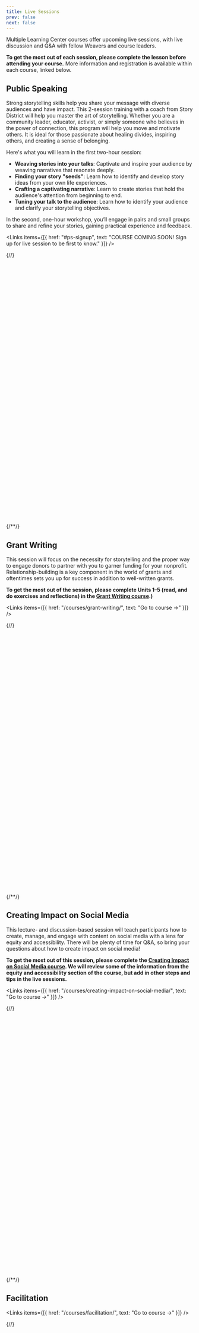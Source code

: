 ```yaml
---
title: Live Sessions
prev: false
next: false
---
```


Multiple Learning Center courses offer upcoming live sessions, with live discussion and Q&A with fellow Weavers and course leaders.

**To get the most out of each session, please complete the lesson before attending your course.** More information and registration is available within each course, linked below.

## Public Speaking

Strong storytelling skills help you share your message with diverse audiences and have impact. This 2-session training with a coach from Story District will help you master the art of storytelling. Whether you are a community leader, educator, activist, or simply someone who believes in the power of connection, this program will help you move and motivate others. It is ideal for those passionate about healing divides, inspiring others, and creating a sense of belonging.

Here's what you will learn in the first two-hour session:

- **Weaving stories into your talks**: Captivate and inspire your audience by weaving narratives that resonate deeply.
- **Finding your story "seeds"**: Learn how to identify and develop story ideas from your own life experiences.
- **Crafting a captivating narrative**: Learn to create stories that hold the audience's attention from beginning to end.
- **Tuning your talk to the audience**: Learn how to identify your audience and clarify your storytelling objectives.

In the second, one-hour workshop, you’ll engage in pairs and small groups to share and refine your stories, gaining practical experience and feedback.

<Links
  items={[{
    href: "#ps-signup",
    text: "COURSE COMING SOON! Sign up for live session to be first to know."
  }]}
/>

{/*<!-- Calendly inline widget begin -->*/}
<div id="ps-signup" class="calendly-inline-widget" data-url="https://calendly.com/weareweavers/public-speaking-trainings?hide_event_type_details=1&hide_gdpr_banner=1" style="min-width:320px;height:700px;"></div>
<script type="text/javascript" src="https://assets.calendly.com/assets/external/widget.js" async></script>
{/*<!-- Calendly inline widget end -->*/}

## Grant Writing

This session will focus on the necessity for storytelling and the proper way to engage donors to partner with you to garner funding for your nonprofit. Relationship-building is a key component in the world of grants and oftentimes sets you up for success in addition to well-written grants.

**To get the most out of the session, please complete Units 1–5 (read, and do exercises and reflections) in the [Grant Writing course](/courses/grant-writing/).)**

<Links
  items={[{
    href: "/courses/grant-writing/",
    text: "Go to course →"
  }]}
/>

{/*<!-- Calendly inline widget begin -->*/}
<div class="calendly-inline-widget" data-url="https://calendly.com/grantwriting-learning-center?hide_event_type_details=1&hide_gdpr_banner=1" style="min-width:320px;height:700px;"></div>
<script type="text/javascript" src="https://assets.calendly.com/assets/external/widget.js" async></script>
{/*<!-- Calendly inline widget end -->*/}

## Creating Impact on Social Media

This lecture- and discussion-based session will teach participants how to create, manage, and engage with content on social media with a lens for equity and accessibility. There will be plenty of time for Q&A, so bring your questions about how to create impact on social media!

**To get the most out of this session, please complete the [Creating Impact on Social Media course](/courses/creating-impact-on-social-media/). We will review some of the information from the equity and accessibility section of the course, but add in other steps and tips in the live sessions.**

<Links
  items={[{
    href: "/courses/creating-impact-on-social-media/",
    text: "Go to course →"
  }]}
/>

{/*<!-- Calendly inline widget begin -->*/}
<div class="calendly-inline-widget" data-url="https://calendly.com/social-media-learning-center/infusing-social-media-with-equity-and-accessibility?hide_event_type_details=1&hide_gdpr_banner=1" style="min-width:320px;height:700px;"></div>
<script type="text/javascript" src="https://assets.calendly.com/assets/external/widget.js" async></script>
{/*<!-- Calendly inline widget end -->*/}

## Facilitation

<Links
  items={[{
    href: "/courses/facilitation/",
    text: "Go to course →"
  }]}
/>

{/*<!-- Calendly inline widget begin -->*/}
<div class="calendly-inline-widget" data-url="https://calendly.com/weave-facilitation-workshop/foundations-of-facilitation?hide_event_type_details=1&hide_gdpr_banner=1" style="min-width:320px;height:700px;"></div>
<script type="text/javascript" src="https://assets.calendly.com/assets/external/widget.js" async></script>
{/*<!-- Calendly inline widget end -->*/}
